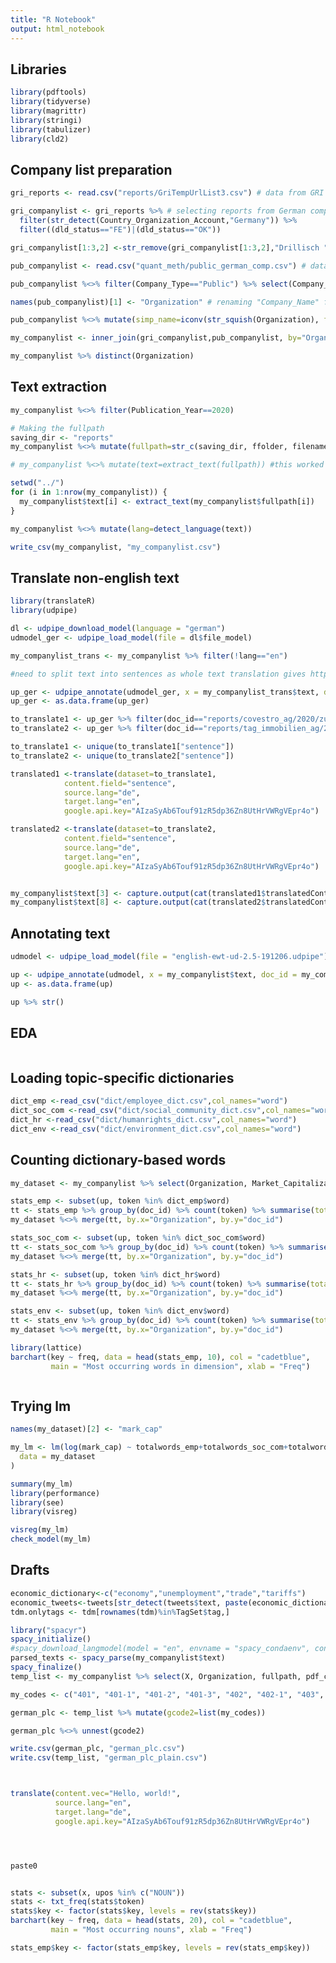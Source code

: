 ```yaml
---
title: "R Notebook"
output: html_notebook
---
```


## Libraries

```r
library(pdftools)
library(tidyverse)
library(magrittr)
library(stringi)
library(tabulizer)
library(cld2)
```


## Company list preparation

```r



gri_reports <- read.csv("reports/GriTempUrlList3.csv") # data from GRI database

gri_companylist <- gri_reports %>% # selecting reports from German companies and those that have been downloaded successfully
  filter(str_detect(Country_Organization_Account,"Germany")) %>%
  filter((dld_status=="FE")|(dld_status=="OK")) 

gri_companylist[1:3,2] <-str_remove(gri_companylist[1:3,2],"Drillisch ") #company changed name

pub_companylist <- read.csv("quant_meth/public_german_comp.csv") # data from MarketLine database

pub_companylist %<>% filter(Company_Type=="Public") %>% select(Company_Name, Annual_Revenue_US.M, No_of_Employees, Primary_Sector, Market_Capitalization_Million_USD) # selecting columns of interest

names(pub_companylist)[1] <- "Organization" # renaming "Company_Name" for further joining

pub_companylist %<>% mutate(simp_name=iconv(str_squish(Organization), from="UTF-8", to="ASCII//TRANSLIT")) # convert to one encoding and getting rid of non ascii symbols in names

my_companylist <- inner_join(gri_companylist,pub_companylist, by="Organization")

my_companylist %>% distinct(Organization)

```

## Text extraction

```r

my_companylist %<>% filter(Publication_Year==2020)

# Making the fullpath
saving_dir <- "reports"
my_companylist %<>% mutate(fullpath=str_c(saving_dir, ffolder, filename, sep = "/"))

# my_companylist %<>% mutate(text=extract_text(fullpath)) #this worked but now it doesn't no idea why. had to replace with humble for loop

setwd("../")
for (i in 1:nrow(my_companylist)) {
  my_companylist$text[i] <- extract_text(my_companylist$fullpath[i])
}

my_companylist %<>% mutate(lang=detect_language(text))

write_csv(my_companylist, "my_companylist.csv")

```


## Translate non-english text
```r
library(translateR)
library(udpipe)

dl <- udpipe_download_model(language = "german")
udmodel_ger <- udpipe_load_model(file = dl$file_model)

my_companylist_trans <- my_companylist %>% filter(!lang=="en")

#need to split text into sentences as whole text translation gives httpheader error using udpipe for that

up_ger <- udpipe_annotate(udmodel_ger, x = my_companylist_trans$text, doc_id = my_companylist_trans$fullpath)
up_ger <- as.data.frame(up_ger)

to_translate1 <- up_ger %>% filter(doc_id=="reports/covestro_ag/2020/zusammengefasster_lagebericht_2019_inklusive_erganzender_nachhaltigkeitsinformationen.pdf")
to_translate2 <- up_ger %>% filter(doc_id=="reports/tag_immobilien_ag/2020/potenziale_verwirklichen_nachhaltigkeitsbericht_2019.pdf")

to_translate1 <- unique(to_translate1["sentence"])
to_translate2 <- unique(to_translate2["sentence"])

translated1 <-translate(dataset=to_translate1,
            content.field="sentence",
            source.lang="de",
            target.lang="en",
            google.api.key="AIzaSyAb6Touf91zR5dp36Zn8UtHrVWRgVEpr4o")

translated2 <-translate(dataset=to_translate2,
            content.field="sentence",
            source.lang="de",
            target.lang="en",
            google.api.key="AIzaSyAb6Touf91zR5dp36Zn8UtHrVWRgVEpr4o")


my_companylist$text[3] <- capture.output(cat(translated1$translatedContent))
my_companylist$text[8] <- capture.output(cat(translated2$translatedContent))


```

## Annotating text

```r

udmodel <- udpipe_load_model(file = "english-ewt-ud-2.5-191206.udpipe")

up <- udpipe_annotate(udmodel, x = my_companylist$text, doc_id = my_companylist$Organization)
up <- as.data.frame(up)

up %>% str()

```


## EDA

```r



```

## Loading topic-specific dictionaries

```r
dict_emp <-read_csv("dict/employee_dict.csv",col_names="word")
dict_soc_com <-read_csv("dict/social_community_dict.csv",col_names="word")
dict_hr <-read_csv("dict/humanrights_dict.csv",col_names="word")
dict_env <-read_csv("dict/environment_dict.csv",col_names="word")
```

## Counting dictionary-based words
```r

my_dataset <- my_companylist %>% select(Organization, Market_Capitalization_Million_USD, No_of_Employees)

stats_emp <- subset(up, token %in% dict_emp$word)
tt <- stats_emp %>% group_by(doc_id) %>% count(token) %>% summarise(totalwords_emp=sum(n))
my_dataset %<>% merge(tt, by.x="Organization", by.y="doc_id")

stats_soc_com <- subset(up, token %in% dict_soc_com$word)
tt <- stats_soc_com %>% group_by(doc_id) %>% count(token) %>% summarise(totalwords_soc_com=sum(n))
my_dataset %<>% merge(tt, by.x="Organization", by.y="doc_id")

stats_hr <- subset(up, token %in% dict_hr$word)
tt <- stats_hr %>% group_by(doc_id) %>% count(token) %>% summarise(totalwords_hr=sum(n))
my_dataset %<>% merge(tt, by.x="Organization", by.y="doc_id")

stats_env <- subset(up, token %in% dict_env$word)
tt <- stats_env %>% group_by(doc_id) %>% count(token) %>% summarise(totalwords_env=sum(n))
my_dataset %<>% merge(tt, by.x="Organization", by.y="doc_id")

```


```r
library(lattice)
barchart(key ~ freq, data = head(stats_emp, 10), col = "cadetblue", 
         main = "Most occurring words in dimension", xlab = "Freq")
```


```r
```

## Trying lm
```r
names(my_dataset)[2] <- "mark_cap"

my_lm <- lm(log(mark_cap) ~ totalwords_emp+totalwords_soc_com+totalwords_hr+totalwords_env,
  data = my_dataset
)

summary(my_lm)
library(performance)
library(see)
library(visreg)

visreg(my_lm)
check_model(my_lm)
```


## Drafts

```r

economic_dictionary<-c("economy","unemployment","trade","tariffs")
economic_tweets<-tweets[str_detect(tweets$text, paste(economic_dictionary, collapse="|")),]
tdm.onlytags <- tdm[rownames(tdm)%in%TagSet$tag,]

library("spacyr")
spacy_initialize()
#spacy_download_langmodel(model = "en", envname = "spacy_condaenv", conda = "auto")
parsed_texts <- spacy_parse(my_companylist$text)
spacy_finalize()
temp_list <- my_companylist %>% select(X, Organization, fullpath, pdf_contents_page)

my_codes <- c("401", "401-1", "401-2", "401-3", "402", "402-1", "403", "403-1", "403-2", "403-3", "403-4", "403-5", "403-6", "403-7", "403-8", "403-9", "403-10", "404", "404-1", "404-2", "404-3", "405", "405-1", "405-2", "406", "406-1", "407", "407-1", "408", "408-1", "409", "409-1", "410", "410-1", "411", "411-1", "412", "412-1", "412-2", "412-3", "413", "413-1", "413-2", "414", "414-1", "414-2", "415", "415-1", "416", "416-1", "416-2", "417", "417-1", "417-2", "417-3", "418", "418-1", "419", "419-1")

german_plc <- temp_list %>% mutate(gcode2=list(my_codes))

german_plc %<>% unnest(gcode2)

write.csv(german_plc, "german_plc.csv")
write.csv(temp_list, "german_plc_plain.csv")



translate(content.vec="Hello, world!",
          source.lang="en",
          target.lang="de",
          google.api.key="AIzaSyAb6Touf91zR5dp36Zn8UtHrVWRgVEpr4o")




paste0


stats <- subset(x, upos %in% c("NOUN")) 
stats <- txt_freq(stats$token)
stats$key <- factor(stats$key, levels = rev(stats$key))
barchart(key ~ freq, data = head(stats, 20), col = "cadetblue", 
         main = "Most occurring nouns", xlab = "Freq")

stats_emp$key <- factor(stats_emp$key, levels = rev(stats_emp$key))

```


